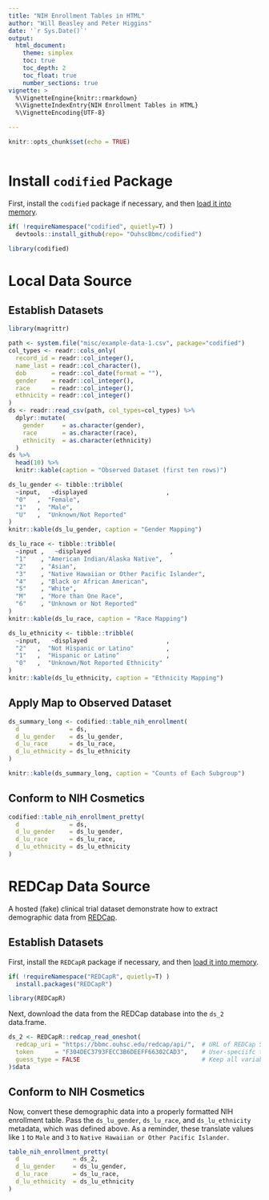 ```yaml
---
title: "NIH Enrollment Tables in HTML"
author: "Will Beasley and Peter Higgins"
date: '`r Sys.Date()`'
output:
  html_document:
    theme: simplex
    toc: true
    toc_depth: 2
    toc_float: true
    number_sections: true
vignette: >
  %\VignetteEngine{knitr::rmarkdown}
  %\VignetteIndexEntry{NIH Enrollment Tables in HTML}
  %\VignetteEncoding{UTF-8}

---
```


```r
knitr::opts_chunk$set(echo = TRUE)
```

```r
```

Install `codified` Package
=====================================================

First, install the `codified` package if necessary, and then [load it into memory](http://r-pkgs.had.co.nz/package.html#package).  


```r
if( !requireNamespace("codified", quietly=T) )
  devtools::install_github(repo= "OuhscBbmc/codified")

library(codified)
```

Local Data Source
=====================================================

## Establish Datasets


```r
library(magrittr)

path <- system.file("misc/example-data-1.csv", package="codified")
col_types <- readr::cols_only(
  record_id = readr::col_integer(),
  name_last = readr::col_character(),
  dob       = readr::col_date(format = ""),
  gender    = readr::col_integer(),
  race      = readr::col_integer(),
  ethnicity = readr::col_integer()
)
ds <- readr::read_csv(path, col_types=col_types) %>%
  dplyr::mutate(
    gender     = as.character(gender),
    race       = as.character(race),
    ethnicity  = as.character(ethnicity)
  )
ds %>% 
  head(10) %>% 
  knitr::kable(caption = "Observed Dataset (first ten rows)")

ds_lu_gender <- tibble::tribble(
  ~input,   ~displayed                      ,
  "0"   ,  "Female",
  "1"   ,  "Male",
  "U"   ,  "Unknown/Not Reported"
)
knitr::kable(ds_lu_gender, caption = "Gender Mapping")

ds_lu_race <- tibble::tribble(
  ~input ,   ~displayed                      ,
  "1"    , "American Indian/Alaska Native",
  "2"    , "Asian",
  "3"    , "Native Hawaiian or Other Pacific Islander",
  "4"    , "Black or African American",
  "5"    , "White",
  "M"    , "More than One Race",
  "6"    , "Unknown or Not Reported"
)
knitr::kable(ds_lu_race, caption = "Race Mapping")

ds_lu_ethnicity <- tibble::tribble(
  ~input,   ~displayed                      ,
  "2"   ,  "Not Hispanic or Latino"         ,
  "1"   ,  "Hispanic or Latino"             ,
  "0"   ,  "Unknown/Not Reported Ethnicity"
)
knitr::kable(ds_lu_ethnicity, caption = "Ethnicity Mapping")
```


##  Apply Map to Observed Dataset

```r
ds_summary_long <- codified::table_nih_enrollment(
  d              = ds,
  d_lu_gender    = ds_lu_gender,
  d_lu_race      = ds_lu_race,
  d_lu_ethnicity = ds_lu_ethnicity
)

knitr::kable(ds_summary_long, caption = "Counts of Each Subgroup")
```


##  Conform to NIH Cosmetics 

```r
codified::table_nih_enrollment_pretty(
  d              = ds,
  d_lu_gender    = ds_lu_gender,
  d_lu_race      = ds_lu_race,
  d_lu_ethnicity = ds_lu_ethnicity
)
```

REDCap Data Source
=====================================================


A hosted (fake) clinical trial dataset demonstrate how to extract demographic data from [REDCap](https://projectredcap.org/).

## Establish Datasets


First, install the `REDCapR` package if necessary, and then [load it into memory](http://r-pkgs.had.co.nz/package.html#package).  


```r
if( !requireNamespace("REDCapR", quietly=T) )
  install.packages("REDCapR")

library(REDCapR)
```

Next, download the data from the REDCap database into the `ds_2` data.frame.

```r
ds_2 <- REDCapR::redcap_read_oneshot(
  redcap_uri = "https://bbmc.ouhsc.edu/redcap/api/",  # URL of REDCap Server.
  token      = "F304DEC3793FECC3B6DEEFF66302CAD3",    # User-speciifc token/password.
  guess_type = FALSE                                  # Keep all variables as strings/characters.
)$data
```


## Conform to NIH Cosmetics 

Now, convert these demographic data into a properly formatted NIH enrollment table.  Pass the `ds_lu_gender`, `ds_lu_race`, and `ds_lu_ethnicity` metadata, which was defined above.  As a reminder, these translate values like `1` to `Male` and `3` to `Native Hawaiian or Other Pacific Islander`.

```r
table_nih_enrollment_pretty(
  d               = ds_2,
  d_lu_gender     = ds_lu_gender,
  d_lu_race       = ds_lu_race,
  d_lu_ethnicity  = ds_lu_ethnicity
)
```
